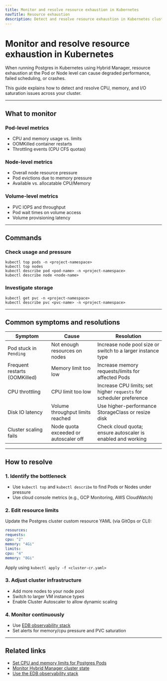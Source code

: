 ```yaml
---
title: Monitor and resolve resource exhaustion in Kubernetes
navTitle: Resource exhaustion
description: Detect and resolve resource exhaustion in Kubernetes clusters running Postgres in Hybrid Manager.
---
```


# Monitor and resolve resource exhaustion in Kubernetes

When running Postgres in Kubernetes using Hybrid Manager, resource exhaustion at the Pod or Node level can cause degraded performance, failed scheduling, or crashes.

This guide explains how to detect and resolve CPU, memory, and I/O saturation issues across your cluster.

* * *

## What to monitor

### Pod-level metrics

-   CPU and memory usage vs. limits
-   OOMKilled container restarts
-   Throttling events (CPU CFS quotas)

### Node-level metrics

-   Overall node resource pressure
-   Pod evictions due to memory pressure
-   Available vs. allocatable CPU/Memory

### Volume-level metrics

-   PVC IOPS and throughput
-   Pod wait times on volume access
-   Volume provisioning latency

* * *

## Commands

### Check usage and pressure

```shell
kubectl top pods -n <project-namespace>
kubectl top nodes
kubectl describe pod <pod-name> -n <project-namespace>
kubectl describe node <node-name>
```

### Investigate storage

```shell
kubectl get pvc -n <project-namespace>
kubectl describe pvc <pvc-name> -n <project-namespace>
```

* * *

## Common symptoms and resolutions

| Symptom                       | Cause                                 | Resolution                                                          |
| ----------------------------- | ------------------------------------- | ------------------------------------------------------------------- |
| Pod stuck in `Pending`        | Not enough resources on nodes         | Increase node pool size or switch to a larger instance type         |
| Frequent restarts (OOMKilled) | Memory limit too low                  | Increase memory requests/limits for affected Pods                   |
| CPU throttling                | CPU limit too low                     | Increase CPU limits; set higher `requests` for scheduler preference |
| Disk IO latency               | Volume throughput limits reached      | Use higher-performance StorageClass or resize disk                  |
| Cluster scaling fails         | Node quota exceeded or autoscaler off | Check cloud quota; ensure autoscaler is enabled and working         |

* * *

## How to resolve

### 1. Identify the bottleneck

-   Use `kubectl top` and `kubectl describe` to find Pods or Nodes under pressure
-   Use cloud console metrics (e.g., GCP Monitoring, AWS CloudWatch)

### 2. Edit resource limits

Update the Postgres cluster custom resource YAML (via GitOps or CLI):

```yaml
resources:
requests:
cpu: "2"
memory: "4Gi"
limits:
cpu: "4"
memory: "8Gi"
```

Apply using `kubectl apply -f <cluster-cr.yaml>`

### 3. Adjust cluster infrastructure

-   Add more nodes to your node pool
-   Switch to larger VM instance types
-   Enable Cluster Autoscaler to allow dynamic scaling

### 4. Monitor continuously

-   Use [EDB observability stack](./use-edb-observability-stack)
-   Set alerts for memory/cpu pressure and PVC saturation

* * *

## Related links

-   [Set CPU and memory limits for Postgres Pods](./set-db-node-cpu-memory-limits)
-   [Monitor Hybrid Manager cluster state](monitor-hyrid-manager-cluster-state/)
-   [Use the EDB observability stack](./use-edb-observability-stack)
